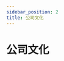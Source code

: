 ```yaml
---
sidebar_position: 2
title: 公司文化
---
```



# 公司文化
<FileCardContainer>
  <FileCard 
    title="公司文化"
    description="这是公司文化介绍"
    link='https://view.officeapps.live.com/op/view.aspx?src=https%3A%2F%2Fmotiongopenresources.blob.core.windows.net%2Faiwrappify-dev%2Ffiles%252Fdae65f56-c309-48ff-8903-6d99907bbdf1%252FMotion%2520G%2520_Culture_1st%2520Version_9th%2520July.pptx%3Fsv%3D2020-10-02%26se%3D2024-12-31T23%253A24%253A15Z%26sr%3Db%26sp%3Dr%26sig%3DIqKWVZmNwtVg78o%252BcIXDqLWvmBgRFM8eBmpaSekxbzE%253D&wdOrigin=BROWSELINK'
  />
</FileCardContainer>